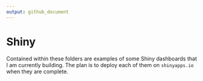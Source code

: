 ```yaml
---
output: github_document
---
```


# Shiny

Contained within these folders are examples of some Shiny dashboards that I am currently building. The plan is to deploy each of them on `shinyapps.io` when they are complete.